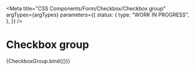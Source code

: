 
<Meta
  title="CSS Components/Form/Checkbox/Checkbox group"
  argTypes={argTypes}
  parameters={{
    status: {
      type: "WORK IN PROGRESS",
    },
  }}
/>

# Checkbox group

<Canvas args={defaultArgs}>
  <Story name="Checkbox group">{CheckboxGroup.bind({})}</Story>
</Canvas>

<ArgsTable story="Checkbox group" />
